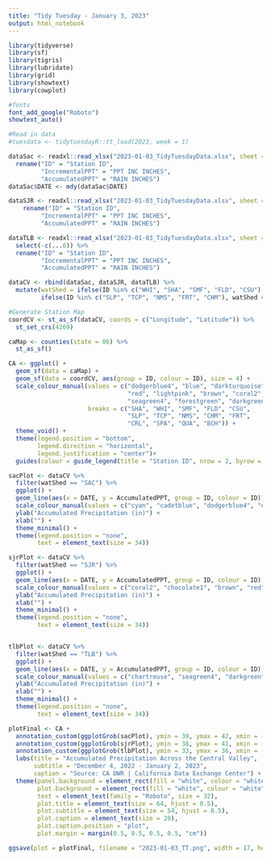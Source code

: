 ```yaml
---
title: "Tidy Tuesday - January 3, 2023"
output: html_notebook
---
```

```r
library(tidyverse)
library(sf)
library(tigris)
library(lubridate)
library(grid)
library(showtext)
library(cowplot)
```

```r
#fonts
font_add_google("Roboto")
showtext_auto()

#Read in data
#tuesdata <- tidytuesdayR::tt_load(2023, week = 1)
```

```r
dataSac <- readxl::read_xlsx("2023-01-03_TidyTuesdayData.xlsx", sheet = "SacRiver") %>%
  rename("ID" = "Station ID",
         "IncrementalPPT" = "PPT INC INCHES",
         "AccumulatedPPT" = "RAIN INCHES")
dataSac$DATE <- mdy(dataSac$DATE)

dataSJR <- readxl::read_xlsx("2023-01-03_TidyTuesdayData.xlsx", sheet = "SanJoaquinRiver") %>%
    rename("ID" = "Station ID",
         "IncrementalPPT" = "PPT INC INCHES",
         "AccumulatedPPT" = "RAIN INCHES")

dataTLB <- readxl::read_xlsx("2023-01-03_TidyTuesdayData.xlsx", sheet = "TulareLake") %>%
  select(-c(...6)) %>%
  rename("ID" = "Station ID",
         "IncrementalPPT" = "PPT INC INCHES",
         "AccumulatedPPT" = "RAIN INCHES")

dataCV <- rbind(dataSac, dataSJR, dataTLB) %>%
  mutate(watShed = ifelse(ID %in% c("WHI", "SHA", "SMF", "FLD", "CSU"), watShed <- "SAC",
         ifelse(ID %in% c("SLP", "TCP", "NMS", "FRT", "CHM"), watShed <- "SJR", watShed <- "TLB")))
```

```r
#Generate Station Map
coordCV <- st_as_sf(dataCV, coords = c("Longitude", "Latitude")) %>%
  st_set_crs(4269)

caMap <- counties(state = 06) %>%
  st_as_sf()

```

```r
CA <- ggplot() +
  geom_sf(data = caMap) +
  geom_sf(data = coordCV, aes(group = ID, colour = ID), size = 4) +
  scale_colour_manual(values = c("dodgerblue4", "blue", "darkturquoise", "cadetblue", "cyan",
                                 "red", "lightpink", "brown", "coral2", "chocolate1",
                                 "seagreen4", "forestgreen", "darkgreen", "chartreuse"),
                      breaks = c("SHA", "WHI", "SMF", "FLD", "CSU", 
                                 "SLP", "TCP", "NMS", "CHM", "FRT", 
                                 "CRL", "SPA", "QUA", "BCH")) +
  theme_void() +
  theme(legend.position = "bottom",
        legend.direction = "horizontal",
        legend.justification = "center")+
  guides(colour = guide_legend(title = "Station ID", nrow = 2, byrow = FALSE))

sacPlot <- dataCV %>%
  filter(watShed == "SAC") %>%
  ggplot() +
  geom_line(aes(x = DATE, y = AccumulatedPPT, group = ID, colour = ID)) +
  scale_colour_manual(values = c("cyan", "cadetblue", "dodgerblue4", "darkturquoise", "blue")) +
  ylab("Accumulated Precipitation (in)") +
  xlab("") +
  theme_minimal() +
  theme(legend.position = "none",
        text = element_text(size = 34))

sjrPlot <- dataCV %>%
  filter(watShed == "SJR") %>%
  ggplot() +
  geom_line(aes(x = DATE, y = AccumulatedPPT, group = ID, colour = ID)) +
  scale_colour_manual(values = c("coral2", "chocolate1", "brown", "red", "lightpink")) +
  ylab("Accumulated Precipitation (in)") +
  xlab("") +
  theme_minimal() +
  theme(legend.position = "none",
        text = element_text(size = 34))


tlbPlot <- dataCV %>%
  filter(watShed == "TLB") %>%
  ggplot() +
  geom_line(aes(x = DATE, y = AccumulatedPPT, group = ID, colour = ID)) +
  scale_colour_manual(values = c("chartreuse", "seagreen4", "darkgreen", "forestgreen")) +
  ylab("Accumulated Precipitation (in)") +
  xlab("") +
  theme_minimal() +
  theme(legend.position = "none",
        text = element_text(size = 34))

plotFinal <- CA + 
  annotation_custom(ggplotGrob(sacPlot), ymin = 39, ymax = 42, xmin = -124.8, xmax = -130) +
  annotation_custom(ggplotGrob(sjrPlot), ymin = 38, ymax = 41, xmin = -113.8, xmax = -119) +
  annotation_custom(ggplotGrob(tlbPlot), ymin = 33, ymax = 36, xmin = -121.8, xmax = -127) +
  labs(title = "Accumulated Precipitation Across the Central Valley",
       subtitle = "December 4, 2022 - January 2, 2023",
       caption = "Source: CA DWR | California Data Exchange Center") +
  theme(panel.background = element_rect(fill = "white", colour = "white"),
        plot.background = element_rect(fill = "white", colour = "white"),
        text = element_text(family = "Roboto", size = 32),
        plot.title = element_text(size = 64, hjust = 0.5),
        plot.subtitle = element_text(size = 54, hjust = 0.5),
        plot.caption = element_text(size = 20),
        plot.caption.position = "plot",
        plot.margin = margin(0.5, 0.5, 0.5, 0.5, "cm"))


```

```r
ggsave(plot = plotFinal, filename = "2023-01-03_TT.png", width = 17, height = 11, unit = "in")

```

